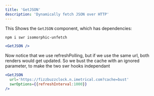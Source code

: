 ```yaml
---
title: 'GetJSON'
description: 'Dynamically fetch JSON over HTTP'
---
```



This Shows the `GetJSON` component, which has dependencies:

```bash
npm i swr isomorphic-unfetch
```

```jsx
<GetJSON />
```

<GetJSON />

Now notice that we use refreshPolling, but if we use the same url,
both renders would get updated.
So we bust the cache with an ignored parameter, to make the two swr hooks independant

```jsx
<GetJSON 
  url='https://fizzbuzzclock.n.imetrical.com?cache=bust' 
  swrOptions={{refreshInterval:1000}}
/>
```

<GetJSON url='https://fizzbuzzclock.n.imetrical.com?cache=bust' swrOptions={{refreshInterval:1000}}/>
